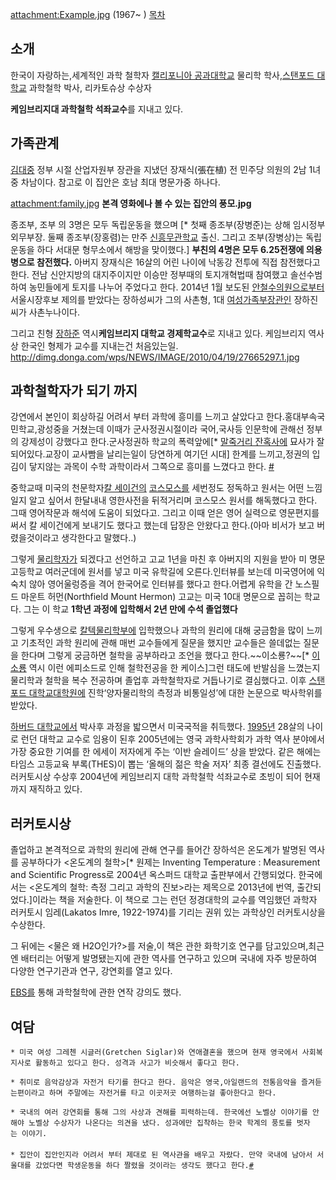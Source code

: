 attachment:Example.jpg
(1967~ )
[[목차]]
== 소개 ==
한국이 자랑하는,세계적인 과학 철학자
[[캘리포니아 공과대학교]] 물리학 학사,[[스탠포드 대학교]] 과학철학 박사, 리카토슈상 수상자 

'''케임브리지대 과학철학 석좌교수'''를 지내고 있다.

== 가족관계 ==
[[김대중]] 정부 시절 산업자원부 장관을 지냈던 장재식(張在植) 전 민주당 의원의 2남 1녀 중 차남이다. 참고로 이 집안은 호남 최대 명문가중 하나다.

attachment:family.jpg
'''본격 영화에나 볼 수 있는 집안의 풍모.jpg'''

종조부, 조부 의 3명은 모두 독립운동을 했으며 [* 첫째 종조부(장병준)는 상해 임시정부 외무부장. 둘째 종조부(장홍렴)는 만주 [[신흥무관학교]] 출신. 그리고 조부(장병상)는 독립운동을 하다 서대문 형무소에서 해방을 맞이했다.] '''부친의 4명은 모두 6.25전쟁에 의용병으로 참전했다.''' 아버지 장재식은 16살의 어린 나이에 낙동강 전투에 직접 참전했다고 한다. 전남 신안지방의 대지주이지만 이승만 정부때의 토지개혁법때 참여했고 솔선수범하여 농민들에게 토지를 나누어 주었다고 한다. 2014년 1월 보도된 [[안철수]]의원으로부터 서울시장후보 제의를 받았다는 장하성씨가 그의 사촌형, 1대 [[여성가족부]]장관인 장하진씨가 사촌누나이다.

그리고 친형 [[장하준]] 역시'''케임브리지 대학교 경제학교수'''로 지내고 있다. 케임브리지 역사상 한국인 형제가 교수를 지내는건 처음있는일.
http://dimg.donga.com/wps/NEWS/IMAGE/2010/04/19/27665297.1.jpg

== 과학철학자가 되기 까지 == 
강연에서 본인이 회상하길 어려서 부터 과학에 흥미를 느끼고 살았다고 한다.홍대부속국민학교,광성중을 거쳤는데 이때가 군사정권시절이라 국어,국사등 인문학에 관해선 정부의 강제성이 강했다고 한다.군사정권하 학교의 폭력앞에[* [[말죽거리 잔혹사]]에 묘사가 잘되어있다.교장이 교사빰을 날리는일이 당연하게 여기던 시대] 한계를 느끼고,정권의 입김이 닿지않는 과목이 수학 과학이라서 그쪽으로 흥미를 느꼈다고 한다. [http://blog.daum.net/haj4062/15731838 #]

중학교때 미국의 천문학자[[칼 세이건]]의 [[코스모스]]를 세번정도 정독하고 원서는 어떤 느낌일지 알고 싶어서 한달내내 영한사전을 뒤적거리며 코스모스 원서를 해독했다고 한다. 그때 영어작문과 해석에 도움이 되었다고. 그리고 이때 얻은 영어 실력으로 영문편지를 써서 칼 세이건에게 보내기도 했다고 했는데 답장은 안왔다고 한다.(아마 비서가 보고 버렸을것이라고 생각한다고 말했다..) 

그렇게 [[물리학자]]가 되겠다고 선언하고 고교 1년을 마친 후 아버지의 지원을 받아 미 명문 고등학교 여러군데에 원서를 넣고 미국 유학길에 오른다.인터뷰를 보는데 미국영어에 익숙치 않아 영어울렁증을 격어 한국어로 인터뷰를 했다고 한다.어렵게 유학을 간 노스필드 마운트 허먼(Northfield Mount Hermon) 고교는 미국 10대 명문으로 꼽히는 학교다. 그는 이 학교 '''1학년 과정에 입학해서 2년 만에 수석 졸업했다'''

그렇게 우수생으로 [[칼텍]]물리학부에 입학했으나 과학의 원리에 대해 궁금함을 많이 느끼고 기초적인 과학 원리에 관해 매번 교수들에게 질문을 했지만 교수들은 쓸데없는 질문을 한다며 그렇게 궁금하면 철학을 공부하라고 조언을 했다고 한다.~~이소룡?~~[* [[이소룡]] 역시 이런 에피소드로 인해 철학전공을 한 케이스]그런 태도에 반발심을 느꼈는지 물리학과 철학을 복수 전공하며 졸업후 과학철학자로 거듭나기로 결심했다고. 이후 [[스탠포드 대학교]]대학원에 진학‘양자물리학의 측정과 비통일성’에 대한 논문으로 박사학위를 받았다.

[[하버드 대학교]]에서 박사후 과정을 밟으면서 미국국적을 취득했다. [[1995년]] 28살의 나이로 런던 대학교 교수로 임용이 된후 2005년에는 영국 과학사학회가 과학 역사 분야에서 가장 중요한 기여를 한 에세이 저자에게 주는 ‘이반 슬레이드’ 상을 받았다. 같은 해에는 타임스 고등교육 부록(THES)이 뽑는 ‘올해의 젊은 학술 저자’ 최종 결선에도 진출했다.  러커토시상 수상후 2004년에 케임브리지 대학 과학철학 석좌교수로 초빙이 되어 현재까지 재직하고 있다.

== 러커토시상 ==
졸업하고 본격적으로 과학의 원리에 관해 연구를 들어간 장하석은 온도계가 발명된 역사를 공부하다가 <온도계의 철학>[* 원제는 Inventing Temperature : Measurement and Scientific Progress로 2004년 옥스퍼드 대학교 출판부에서 간행되었다. 한국에서는 <온도계의 철학: 측정 그리고 과학의 진보>라는 제목으로 2013년에 번역, 출간되었다.]이라는 책을 저술한다. 이 책으로 그는 런던 정경대학의 교수를 역임했던 과학자 러커토시 임레(Lakatos Imre, 1922-1974)를 기리는 권위 있는 과학상인 러커토시상을 수상한다.

그 뒤에는 <물은 왜 H2O인가?>를 저술,이 책은 관한 화학기호 연구를 담고있으며,최근엔 배터리는 어떻게 발명됐는지에 관한 역사를 연구하고 있으며 국내에 자주 방문하여 다양한 연구기관과 연구, 강연회를 열고 있다. 

{{{#!html
<embed src="http://www.youtube.com/v/Ja6YBtrnZDo?version=3&amp;hl=en_US" type="application/x-shockwave-flash" width="480" height="360" allowscriptaccess="always" allowfullscreen="true"></embed>
}}}

[[EBS]]를 통해 과학철학에 관한 연작 강의도 했다.

== 여담 ==
 * 미국 여성 그레첸 시글러(Gretchen Siglar)와 연애결혼을 했으며 현재 영국에서 사회복지사로 활동하고 있다고 한다. 성격과 사고가 비슷해서 좋다고 한다.

 * 취미로 음악감상과 자전거 타기를 한다고 한다. 음악은 영국,아일랜드의 전통음악을 즐겨듣는편이라고 하며 주말에는 자전거를 타고 이곳저곳 여행하는걸 좋아한다고 한다.

 * 국내의 여러 강연회를 통해 그의 사상과 견해를 피력하는데. 한국에선 노벨상 이야기를 안해야 노벨상 수상자가 나온다는 의견을 냈다. 성과에만 집착하는 한국 학계의 풍토를 벗자는 이야기.   
 
 * 집안이 집안인지라 어려서 부터 제대로 된 역사관을 배우고 자랐다. 만약 국내에 남아서 서울대를 갔었다면 학생운동을 하다 짤렸을 것이라는 생각도 했다고 한다.[http://blog.daum.net/haj4062/15731838 #]    
